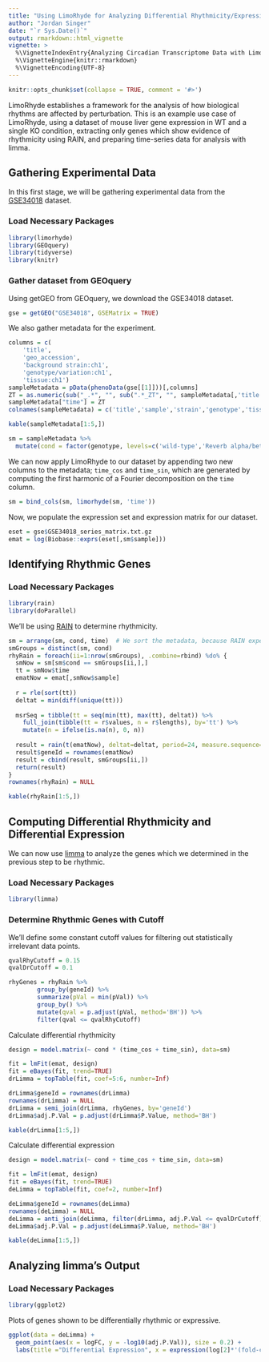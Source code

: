 ```yaml
---
title: "Using LimoRhyde for Analyzing Differential Rhythmicity/Expression"
author: "Jordan Singer"
date: "`r Sys.Date()`"
output: rmarkdown::html_vignette
vignette: >
  %\VignetteIndexEntry{Analyzing Circadian Transcriptome Data with LimoRhyde}
  %\VignetteEngine{knitr::rmarkdown}
  %\VignetteEncoding{UTF-8}
---
```


```r
knitr::opts_chunk$set(collapse = TRUE, comment = '#>')
```

LimoRhyde establishes a framework for the analysis of how biological rhythms are affected by perturbation.  This is an example use case of LimoRhyde, using a dataset of mouse liver gene expression in WT and a single KO condition, extracting only genes which show evidence of rhythmicity using RAIN, and preparing time-series data for analysis with limma.

## Gathering Experimental Data

In this first stage, we will be gathering experimental data from the <a href="https://www.ncbi.nlm.nih.gov/geo/query/acc.cgi?acc=GSE34018">GSE34018</a> dataset.

### Load Necessary Packages

```r
library(limorhyde)
library(GEOquery)
library(tidyverse)
library(knitr)
```

### Gather dataset from GEOquery

Using getGEO from GEOquery, we download the GSE34018 dataset.
```r
gse = getGEO("GSE34018", GSEMatrix = TRUE)
```

We also gather metadata for the experiment.
```r
columns = c(
    'title',
    'geo_accession',
    'background strain:ch1',
    'genotype/variation:ch1',
    'tissue:ch1')
sampleMetadata = pData(phenoData(gse[[1]]))[,columns]
ZT = as.numeric(sub("_.*", "", sub(".*_ZT", "", sampleMetadata[,'title'])))
sampleMetadata["time"] = ZT
colnames(sampleMetadata) = c('title','sample','strain','genotype','tissue','time')

kable(sampleMetadata[1:5,])
```

```r
sm = sampleMetadata %>%
  mutate(cond = factor(genotype, levels=c('wild-type','Reverb alpha/beta DKO')))
```

We can now apply LimoRhyde to our dataset by appending two new columns to the metadata; `time_cos` and `time_sin`, which are generated by computing the first harmonic of a Fourier decomposition on the `time` column.
```r
sm = bind_cols(sm, limorhyde(sm, 'time'))
```

Now, we populate the expression set and expression matrix for our dataset.
```r
eset = gse$GSE34018_series_matrix.txt.gz
emat = log(Biobase::exprs(eset[,sm$sample]))
```

## Identifying Rhythmic Genes

### Load Necessary Packages
```r
library(rain)
library(doParallel)
```

We'll be using <a href="https://bioconductor.org/packages/release/bioc/html/rain.html">RAIN</a> to determine rhythmicity.
```r
sm = arrange(sm, cond, time)  # We sort the metadata, because RAIN expects time points to be sorted.
smGroups = distinct(sm, cond)
rhyRain = foreach(ii=1:nrow(smGroups), .combine=rbind) %do% {
  smNow = sm[sm$cond == smGroups[ii,],]
  tt = smNow$time
  ematNow = emat[,smNow$sample]
  
  r = rle(sort(tt))
  deltat = min(diff(unique(tt)))
  
  msrSeq = tibble(tt = seq(min(tt), max(tt), deltat)) %>%
    full_join(tibble(tt = r$values, n = r$lengths), by='tt') %>%
    mutate(n = ifelse(is.na(n), 0, n))
  
  result = rain(t(ematNow), deltat=deltat, period=24, measure.sequence=msrSeq$n)
  result$geneId = rownames(ematNow)
  result = cbind(result, smGroups[ii,])
  return(result)
}
rownames(rhyRain) = NULL
```

```r
kable(rhyRain[1:5,])
```

## Computing Differential Rhythmicity and Differential Expression

We can now use <a href="https://academic.oup.com/nar/article/43/7/e47/2414268">limma</a> to analyze the genes which we determined in the previous step to be rhythmic.

### Load Necessary Packages
```r
library(limma)
```

### Determine Rhythmic Genes with Cutoff
We'll define some constant cutoff values for filtering out statistically irrelevant data points.
```r
qvalRhyCutoff = 0.15
qvalDrCutoff = 0.1
```

```r
rhyGenes = rhyRain %>%
		group_by(geneId) %>%
		summarize(pVal = min(pVal)) %>%
		group_by() %>%
		mutate(qval = p.adjust(pVal, method='BH')) %>%
		filter(qval <= qvalRhyCutoff)
```

Calculate differential rhythmicity
```r
design = model.matrix(~ cond * (time_cos + time_sin), data=sm)

fit = lmFit(emat, design)
fit = eBayes(fit, trend=TRUE)
drLimma = topTable(fit, coef=5:6, number=Inf)

drLimma$geneId = rownames(drLimma)
rownames(drLimma) = NULL
drLimma = semi_join(drLimma, rhyGenes, by='geneId')
drLimma$adj.P.Val = p.adjust(drLimma$P.Value, method='BH')

kable(drLimma[1:5,])
```

Calculate differential expression
```r
design = model.matrix(~ cond + time_cos + time_sin, data=sm)

fit = lmFit(emat, design)
fit = eBayes(fit, trend=TRUE)
deLimma = topTable(fit, coef=2, number=Inf)

deLimma$geneId = rownames(deLimma)
rownames(deLimma) = NULL
deLimma = anti_join(deLimma, filter(drLimma, adj.P.Val <= qvalDrCutoff), by='geneId')
deLimma$adj.P.Val = p.adjust(deLimma$P.Value, method='BH')

kable(deLimma[1:5,])
```

## Analyzing limma's Output

### Load Necessary Packages
```r
library(ggplot2)
```

Plots of genes shown to be differentially rhythmic or expressive.
```r
ggplot(data = deLimma) +
  geom_point(aes(x = logFC, y = -log10(adj.P.Val)), size = 0.2) + 
  labs(title ="Differential Expression", x = expression(log[2]*'(fold-change)'), y = expression(-log[10]*'('*q[DE]*')'))
```